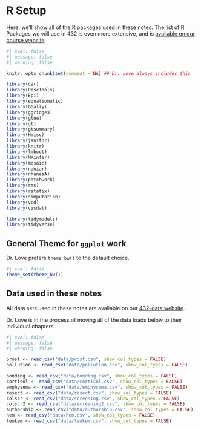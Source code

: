 # R Setup {.unnumbered}

Here, we'll show all of the R packages used in these notes. The list of R Packages we will use in 432 is even more extensive, and is [available on our course website](https://thomaselove.github.io/432-2023/software.html#r-packages-to-install).

```r
#| eval: false
#| message: false
#| warning: false

knitr::opts_chunk$set(comment = NA) ## Dr. Love always includes this

library(car)
library(DescTools)
library(Epi)
library(equatiomatic)
library(GGally)
library(ggridges)
library(glue)
library(gt)
library(gtsummary)
library(Hmisc)
library(janitor) 
library(knitr)
library(lmboot)
library(MKinfer)
library(mosaic)
library(naniar)
library(nhanesA)
library(patchwork)
library(rms)
library(rstatix)
library(simputation)
library(vcd)
library(visdat)

library(tidymodels)
library(tidyverse)

```

## General Theme for `ggplot` work {.unnumbered}

Dr. Love prefers `theme_bw()` to the default choice.

```r
#| eval: false
theme_set(theme_bw())
```

## Data used in these notes {.unnumbered}

All data sets used in these notes are available on our [432-data website](https://github.com/THOMASELOVE/432-data).

Dr. Love is in the process of moving all of the data loads below to their individual chapters.

```r
#| eval: false
#| message: false
#| warning: false

prost <- read_csv("data/prost.csv", show_col_types = FALSE) 
pollution <- read_csv("data/pollution.csv", show_col_types = FALSE) 

bonding <- read_csv("data/bonding.csv", show_col_types = FALSE) 
cortisol <- read_csv("data/cortisol.csv", show_col_types = FALSE) 
emphysema <- read_csv("data/emphysema.csv", show_col_types = FALSE) 
resect <- read_csv("data/resect.csv", show_col_types = FALSE) 
colscr <- read_csv("data/screening.csv", show_col_types = FALSE) 
colscr2 <- read_csv("data/screening2.csv", show_col_types = FALSE) 
authorship <- read_csv("data/authorship.csv", show_col_types = FALSE) 
hem <- read_csv("data/hem.csv", show_col_types = FALSE) 
leukem <- read_csv("data/leukem.csv", show_col_types = FALSE) 
```
